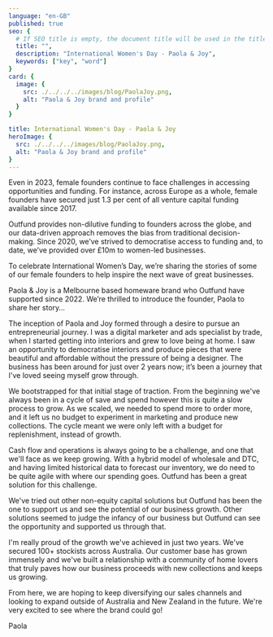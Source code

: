 ```yaml
---
language: "en-GB"
published: true
seo: {
  # If SEO title is empty, the document title will be used in the title tag in the head
  title: "",
  description: "International Women's Day - Paola & Joy",
  keywords: ["key", "word"]
}
card: {
  image: {
    src: ./../../../images/blog/PaolaJoy.png,
    alt: "Paola & Joy brand and profile"
  }
}

title: International Women's Day - Paola & Joy
heroImage: {
  src: ./../../../images/blog/PaolaJoy.png,
  alt: "Paola & Joy brand and profile"
}
---
```


Even in 2023, female founders continue to face challenges in accessing opportunities and funding. For instance, across Europe as a whole, female founders have secured just 1.3 per cent of all venture capital funding available since 2017.

Outfund provides non-dilutive funding to founders across the globe, and our data-driven approach removes the bias from traditional decision-making. Since 2020, we’ve strived to democratise access to funding and, to date, we’ve provided over £10m to women-led businesses.

To celebrate International Women’s Day, we’re sharing the stories of some of our female founders to help inspire the next wave of great businesses.

Paola & Joy is a Melbourne based homeware brand who Outfund have supported since 2022. We’re thrilled to introduce the founder, Paola to share her story…


The inception of Paola and Joy formed through a desire to pursue an entrepreneurial journey. I was a digital marketer and ads specialist by trade, when I started getting into interiors and grew to love being at home. I saw an opportunity to democratise interiors and produce pieces that were beautiful and affordable without the pressure of being a designer. The business has been around for just over 2 years now; it’s been a journey that I've loved seeing myself grow through. 

We bootstrapped for that initial stage of traction. From the beginning we've always been in a cycle of save and spend however this is quite a slow process to grow. As we scaled, we needed to spend more to order more, and it left us no budget to experiment in marketing and produce new collections. The cycle meant we were only left with a budget for replenishment, instead of growth. 

Cash flow and operations is always going to be a challenge, and one that we'll face as we keep growing. With a hybrid model of wholesale and DTC, and having limited historical data to forecast our inventory, we do need to be quite agile with where our spending goes. Outfund has been a great solution for this challenge. 

We've tried out other non-equity capital solutions but Outfund has been the one to support us and see the potential of our business growth. Other solutions seemed to judge the infancy of our business but Outfund can see the opportunity and supported us through that.  

I'm really proud of the growth we've achieved in just two years. We've secured 100+ stockists across Australia. Our customer base has grown immensely and we've built a relationship with a community of home lovers that truly paves how our business proceeds with new collections and keeps us growing. 

From here, we are hoping to keep diversifying our sales channels and looking to expand outside of Australia and New Zealand in the future. We're very excited to see where the brand could go! 

Paola